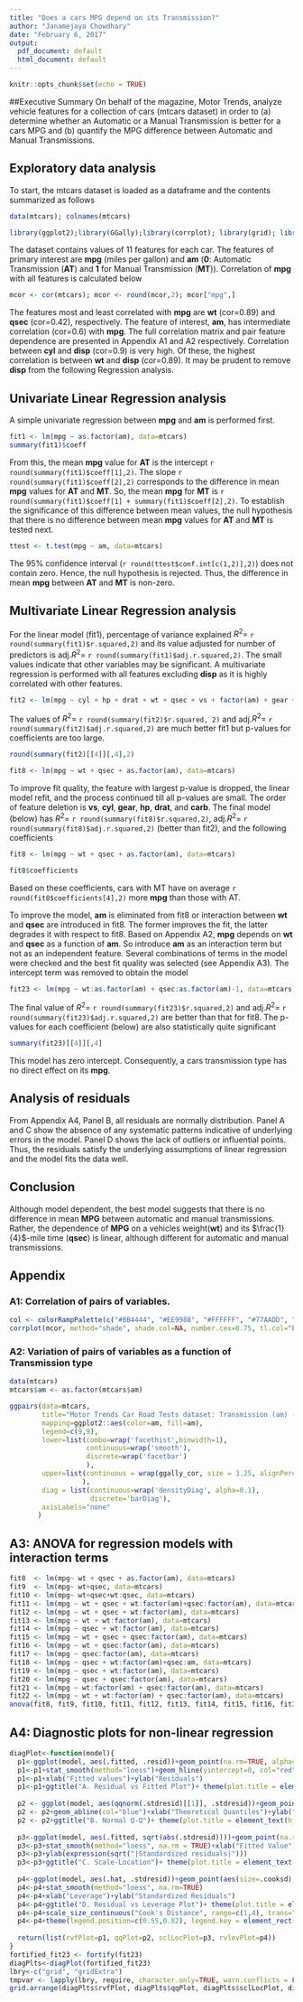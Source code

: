 ---
title: "Does a cars MPG depend on its Transmission?"
author: "Janamejaya Chowdhary"
date: "February 6, 2017"
output:
  pdf_document: default
  html_document: default
---

```{r setup, include=FALSE}
knitr::opts_chunk$set(echo = TRUE)
```

##Executive Summary
On behalf of the magazine, Motor Trends, analyze vehicle features for a collection of cars (mtcars dataset) in order to (a) determine whether an Automatic or a Manual Transmission is better for a cars MPG and (b) quantify the MPG difference between Automatic and Manual Transmissions.

## Exploratory data analysis
To start, the mtcars dataset is loaded as a dataframe and the contents summarized as follows
```{r varnames}
data(mtcars); colnames(mtcars)
```
```{r include all libraries, include=FALSE}
library(ggplot2);library(GGally);library(corrplot); library(grid); library(gridExtra)
```
The dataset contains values of 11 features for each car. The features of primary interest are **mpg** (miles per gallon) and **am** (**0**: Automatic Transmission (**AT**) and **1** for Manual Transmission (**MT**)). Correlation of **mpg** with all features is calculated below
```{r pair_cor, cache=T}
mcor <- cor(mtcars); mcor <- round(mcor,2); mcor["mpg",]
```
The features most and least correlated with **mpg** are **wt** (cor=0.89) and **qsec** (cor=0.42), respectively. The feature of interest, **am**, has intermediate correlation (cor=0.6) with **mpg**. The full correlation matrix and pair feature dependence are presented in Appendix A1 and A2 respectively. Correlation between **cyl** and **disp** (cor=0.9) is very high. Of these, the highest correlation is between **wt** and **disp** (cor=0.89). It may be prudent to remove **disp** from the following Regression analysis.

## Univariate Linear Regression analysis
A simple univariate regression between **mpg** and **am** is performed first.
```{r simple_reg, cache=T}
fit1 <- lm(mpg ~ as.factor(am), data=mtcars)
summary(fit1)$coeff
```
From this, the mean **mpg** value for **AT** is the intercept `r round(summary(fit1)$coeff[1],2)`. The slope `r round(summary(fit1)$coeff[2],2)` corresponds to the difference in mean **mpg** values for **AT** and **MT**. So, the mean **mpg** for **MT** is `r round(summary(fit1)$coeff[1] + summary(fit1)$coeff[2],2)`. To establish the significance of this difference between mean values, the null hypothesis that there is no difference between mean **mpg** values for **AT** and **MT** is tested next.
```{r simple_t_test, cache=T}
ttest <- t.test(mpg ~ am, data=mtcars)
```
The 95% confidence interval (`r round(ttest$conf.int[c(1,2)],2)`) does not contain zero. Hence, the null hypothesis is rejected. Thus, the difference in mean **mpg** between **AT** and **MT** is non-zero.

## Multivariate Linear Regression analysis
For the linear model (fit1), percentage of variance explained $R^2=$ `r round(summary(fit1)$r.squared,2)` and its value adjusted for number of predictors is
adj.$R^2=$ `r round(summary(fit1)$adj.r.squared,2)`. The small values indicate that other variables may be significant. A multivariate regression is performed with all features excluding **disp** as it is highly correlated with other features.
```{r allminusdisp, cache=T}
fit2 <- lm(mpg ~ cyl + hp + drat + wt + qsec + vs + factor(am) + gear + carb, data=mtcars)
```
The values of $R^2=$ `r round(summary(fit2)$r.squared, 2)` and adj.$R^2=$ `r round(summary(fit2)$adj.r.squared,2)` are much better fit1 but p-values for coefficients are too large.
```{r pvalues_fit2, echo=F, cache=T}
round(summary(fit2)[[4]][,4],2)
```
```{r hiddenfit2, echo=F, cache=T}
fit8 <- lm(mpg ~ wt + qsec + as.factor(am), data=mtcars)
```
To improve fit quality, the feature with largest p-value is dropped, the linear model refit, and the process continued till all p-values are small. The order of feature deletion is **vs**, **cyl**, **gear**, **hp**, **drat**, and **carb**. The final model (below) has $R^2=$ `r round(summary(fit8)$r.squared,2)`, adj.$R^2=$ `r round(summary(fit8)$adj.r.squared,2)` (better than fit2), and the following coefficients
```{r bestlinear, cache=T}
fit8 <- lm(mpg ~ wt + qsec + as.factor(am), data=mtcars)
```
```{r bestlinearcoeff, cache=T}
fit8$coefficients
```
Based on these coefficients, cars with MT have on average `r round(fit8$coefficients[4],2)` more **mpg** than those with AT. 

To improve the model, **am** is eliminated from fit8 or interaction between **wt** and **qsec** are introduced in fit8. The former improves the fit, the latter degrades it with respect to fit8. Based on Appendix A2, **mpg** depends on **wt** and **qsec** as a function of **am**. So introduce **am** as an interaction term but not as an independent feature. Several combinations of terms in the model were checked and the best fit quality was selected (see Appendix A3). The intercept term was removed to obtain the model
```{r bestnonlinearlinear, cache=T}
fit23 <- lm(mpg ~ wt:as.factor(am) + qsec:as.factor(am)-1, data=mtcars)
```
The final value of $R^2=$ `r round(summary(fit23)$r.squared,2)` and adj.$R^2=$ `r round(summary(fit23)$adj.r.squared,2)` are better than that for fit8. The p-values for each coefficient (below) are also statistically quite significant
```{r pvalues_fit23, echo=F, cache=T}
summary(fit23)[[4]][,4]
```
This model has zero intercept. Consequently, a cars transmission type has no direct effect on its **mpg**.

## Analysis of residuals
From Appendix A4, Panel B, all residuals are normally distribution. Panel A and C show the absence of any systematic patterns indicative of underlying errors in the model. Panel D shows the lack of outliers or influential points. Thus, the residuals satisfy the underlying assumptions of linear regression and the model fits the data well.

## Conclusion
Although model dependent, the best model suggests that there is no difference in mean **MPG** between automatic and manual transmissions. 
Rather, the dependence of **MPG** on a vehicles weight(**wt**) and its $\frac{1}{4}$-mile time (**qsec**) is linear, although different for automatic and manual transmissions.

## Appendix
### A1: Correlation of pairs of variables.
```{r pair_corr, fig.align='center', echo=F,cache=T, warning=F,fig.width=5,fig.height=5}
col <- colorRampPalette(c("#BB4444", "#EE9988", "#FFFFFF", "#77AADD", "#4477AA"))
corrplot(mcor, method="shade", shade.col=NA, number.cex=0.75, tl.col="black", tl.srt=45, col=col(50), addCoef.col="black", order="hclust", addrect=2)
```
### A2: Variation of pairs of variables as a function of Transmission type
```{r reload ggpairs, echo=FALSE}
data(mtcars)
mtcars$am <- as.factor(mtcars$am)
```
```{r mtcars_pairs, fig.align='center',echo=F, cache=T, warning=F,fig.width=8, fig.height=8}
ggpairs(data=mtcars,
        title="Motor Trends Car Road Tests dataset: Transmission (am) -  {0:Automatic, 1:Manual}",
        mapping=ggplot2::aes(color=am, fill=am),
        legend=c(9,9),
        lower=list(combo=wrap('facethist',binwidth=1),
                   continuous=wrap('smooth'),
                   discrete=wrap('facetbar')
                   ),
        upper=list(continuous = wrap(ggally_cor, size = 3.25, alignPercent=1)
                  ),
        diag = list(continuous=wrap('densityDiag', alpha=0.1),
                    discrete='barDiag'),
        axisLabels="none"
       )
```

## A3: ANOVA for regression models with interaction terms
```{r anova_int, echo=F, cache=T}
fit8  <- lm(mpg~ wt + qsec + as.factor(am), data=mtcars)
fit9  <- lm(mpg~ wt+qsec, data=mtcars)
fit10 <- lm(mpg~ wt+qsec+wt:qsec, data=mtcars)
fit11 <- lm(mpg ~ wt + qsec + wt:factor(am)+qsec:factor(am), data=mtcars)
fit12 <- lm(mpg ~ wt + qsec + wt:factor(am), data=mtcars)
fit13 <- lm(mpg ~ wt + wt:factor(am), data=mtcars)
fit14 <- lm(mpg ~ qsec + wt:factor(am), data=mtcars)
fit15 <- lm(mpg ~ wt + qsec + qsec:factor(am), data=mtcars)
fit16 <- lm(mpg ~ wt + qsec:factor(am), data=mtcars)
fit17 <- lm(mpg ~ qsec:factor(am), data=mtcars)
fit18 <- lm(mpg ~ qsec + wt:factor(am)+qsec:am, data=mtcars)
fit19 <- lm(mpg ~ qsec + wt:factor(am), data=mtcars)
fit20 <- lm(mpg ~ qsec + qsec:factor(am), data=mtcars)
fit21 <- lm(mpg ~ wt:factor(am) + qsec:factor(am), data=mtcars)
fit22 <- lm(mpg ~ wt + wt:factor(am) + qsec:factor(am), data=mtcars)
anova(fit8, fit9, fit10, fit11, fit12, fit13, fit14, fit15, fit16, fit17, fit18, fit19, fit20, fit21, fit22)
```

## A4: Diagnostic plots for non-linear regression
```{r diagnostics, fig.align='center', fig.height=4, warning=F, echo=F}
diagPlot<-function(model){
  p1<-ggplot(model, aes(.fitted, .resid))+geom_point(na.rm=TRUE, alpha=0.3)
  p1<-p1+stat_smooth(method="loess")+geom_hline(yintercept=0, col="red", linetype="dashed")
  p1<-p1+xlab("Fitted values")+ylab("Residuals")
  p1<-p1+ggtitle("A. Residual vs Fitted Plot")+ theme(plot.title = element_text(hjust = 0.5))
  
  p2 <- ggplot(model, aes(qqnorm(.stdresid)[[1]], .stdresid))+geom_point(na.rm = TRUE, alpha=0.3)
  p2 <- p2+geom_abline(col="blue")+xlab("Theoretical Quantiles")+ylab("Standardized Residuals")
  p2 <- p2+ggtitle("B. Normal Q-Q")+ theme(plot.title = element_text(hjust = 0.5))
  
  p3<-ggplot(model, aes(.fitted, sqrt(abs(.stdresid))))+geom_point(na.rm=TRUE, alpha=0.3)
  p3<-p3+stat_smooth(method="loess", na.rm = TRUE)+xlab("Fitted Value")
  p3<-p3+ylab(expression(sqrt("|Standardized residuals|")))
  p3<-p3+ggtitle("C. Scale-Location")+ theme(plot.title = element_text(hjust = 0.5))
  
  p4<-ggplot(model, aes(.hat, .stdresid))+geom_point(aes(size=.cooksd), na.rm=TRUE, alpha=0.3)
  p4<-p4+stat_smooth(method="loess", na.rm=TRUE)
  p4<-p4+xlab("Leverage")+ylab("Standardized Residuals")
  p4<-p4+ggtitle("D. Residual vs Leverage Plot")+ theme(plot.title = element_text(hjust = 0.5))
  p4<-p4+scale_size_continuous("Cook's Distance", range=c(1,4), trans="identity")
  p4<-p4+theme(legend.position=c(0.55,0.82), legend.key = element_rect(colour = "transparent"), legend.box.background=element_rect(color="transparent"), legend.background = element_rect(fill="grey92",colour="transparent"), strip.background=element_rect(fill="grey85", colour="transparent"), legend.key.size=unit(0.3,"cm"))
  
  return(list(rvfPlot=p1, qqPlot=p2, sclLocPlot=p3, rvlevPlot=p4))
}
fortified_fit23 <- fortify(fit23)
diagPlts<-diagPlot(fortified_fit23)
lbry<-c("grid", "gridExtra")
tmpvar <- lapply(lbry, require, character.only=TRUE, warn.conflicts = FALSE, quietly = TRUE)
grid.arrange(diagPlts$rvfPlot, diagPlts$qqPlot, diagPlts$sclLocPlot, diagPlts$rvlevPlot)
```

